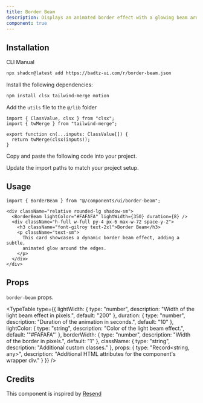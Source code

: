 ```yaml
---
title: Border Beam
description: Displays an animated border effect with a glowing beam around the content that adapts to the size of the container.
component: true
---
```


<ComponentPreview
  name="border-beam-demo"
  className="[&_.preview>[data-orientation=vertical]]:sm:max-w-[80%] **:[.preview]:min-h-[400px]"
  description="Displays an animated border effect with a glowing beam"
  align="center"
/>

## Installation

<CodeTabs>

<TabsList>
  <TabsTrigger value="cli">CLI</TabsTrigger>
  <TabsTrigger value="manual">Manual</TabsTrigger>
</TabsList>

<TabsContent value="cli">

```bash
npx shadcn@latest add https://badtz-ui.com/r/border-beam.json
```

</TabsContent>

<TabsContent value="manual">

<Steps>

<Step>Install the following dependencies:</Step>

```bash
npm install clsx tailwind-merge motion
```

<Step>Add the `utils` file to the `@/lib` folder</Step>
  ```tsx showLineNumbers
  import { ClassValue, clsx } from "clsx";
  import { twMerge } from "tailwind-merge";

  export function cn(...inputs: ClassValue[]) {
    return twMerge(clsx(inputs));
  }
  ```

<Step>Copy and paste the following code into your project.</Step>

<ComponentSource name="border-beam" title="components/ui/border-beam.tsx" />

<Step>Update the import paths to match your project setup.</Step>

</Steps>

</TabsContent>

</CodeTabs>


## Usage

```tsx showLineNumbers
import { BorderBeam } from "@/components/ui/border-beam";
```

```tsx showLineNumbers
<div className="relative rounded-lg shadow-sm">
  <BorderBeam lightColor="#FAFAFA" lightWidth={350} duration={8} />
  <div className="h-full w-full py-4 px-6 max-w-72 space-y-2">
    <h3 className="font-gilroy text-2xl">Border Beam</h3>
    <p className="text-sm">
      This card showcases a dynamic border beam effect, adding a subtle,
      animated glow around the edges.
    </p>
  </div>
</div>
```

## Props

`border-beam` props.

<TypeTable
  type={{
    lightWidth: {
      type: "number",
      description: "Width of the light beam effect in pixels.",
      default: "200"
    },
    duration: {
      type: "number",
      description: "Duration of the animation in seconds.",
      default: "10"
    },
    lightColor: {
      type: "string",
      description: "Color of the light beam effect.",
      default: '"#FAFAFA"'
    },
    borderWidth: {
      type: "number",
      description: "Width of the border in pixels.",
      default: "1"
    },
    className: {
      type: "string",
      description: "Additional custom classes."
    },
    props: {
      type: "Record<string, any>",
      description: "Additional HTML attributes for the component's wrapper div."
    }
  }}
/>

## Credits

This component is inspired by [Resend](https://resend.com/home)

